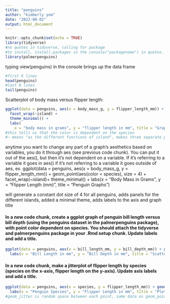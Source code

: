 ```yaml
---
title: "penguins"
author: "kimberly yom"
date: "2022-08-02"
output: html_document
---
```


```r
knitr::opts_chunk$set(echo = TRUE)
library(tidyverse)
#no quotes in tidyverse, calling for package
#to install, install.packages in the console("packagename") in quotes. Just typed in console install.packages("palmerpenguins), so now I can call for it
library(palmerpenguins)
```

typing view(penguins) in the console brings up the data frame

```r
#first 6 lines
head(penguins)
#last 6 lines
tail(penguins)
```

Scatterplot of body mass versus flipper length:

```r
ggplot(data = penguins, aes(x = body_mass_g, y = flipper_length_mm)) + geom_point(aes(color = species), size = 1)  + 
  facet_wrap(~island) +
  theme_minimal() +
  labs(
    x = "body mass in grams", y = "flipper length in mm", title = "Graph of Palmer Penguins")
#this tells us that the color is dependent on the species
#~ means "as the different functions of island", makes three separate panels for islands
```

anytime you want to change any part of a graph's aesthetics based on variables, you do it through aes (see previous code chunk). You can put it out of the aes(), but then it's not dependent on a variable. If it's referring to a variable it goes in aes() if it's not referring to a variable it goes outside of aes, ex. ggplot(data = penguins, aes(x = body_mass_g, y = flipper_length_mm)) + geom_point(aes(color = species), size = 4) + facet_wrap(\~island)+ theme_minimal() + labs(x = "Body Mass in Grams", y = "Flipper Length (mm)", title = "Penguin Graphs")

will generate a constant dot size of 4 for all penguins, adds panels for the different islands, added a minimal theme, adds labels to the axis and graph title

#### In a new code chunk, create a ggplot graph of penguin bill length versus bill depth (using the penguins dataset in the palmerpenguins package), with point color dependent on species. You should attach the tidyverse and palmerpenguins package in your .Rmd setup chunk. Update labels and add a title.

```r
ggplot(data = penguins, aes(x = bill_length_mm, y = bill_depth_mm)) + geom_point(aes(color = species)) +
  labs(x = "Bill Length in mm", y = "Bill Depth in mm", title = "Scatterplot of Penguins by Bill Length and Bill Depth")
```

#### In a new code chunk, make a jitterplot of flipper length by species (species on the x-axis, flipper length on the y-axis). Update axis labels and add a title.

```r
ggplot(data = penguins, aes(x = species, y = flipper_length_mm)) + geom_jitter(aes(color = species))+
  labs(x = "Penguin Species", y = "Flipper Length in mm", title = "Plot of Penguin Flipper Lengths by Species")
#geom_jitter is random space between each point, same data as geom_point, but better for aesthetic purposes
```

